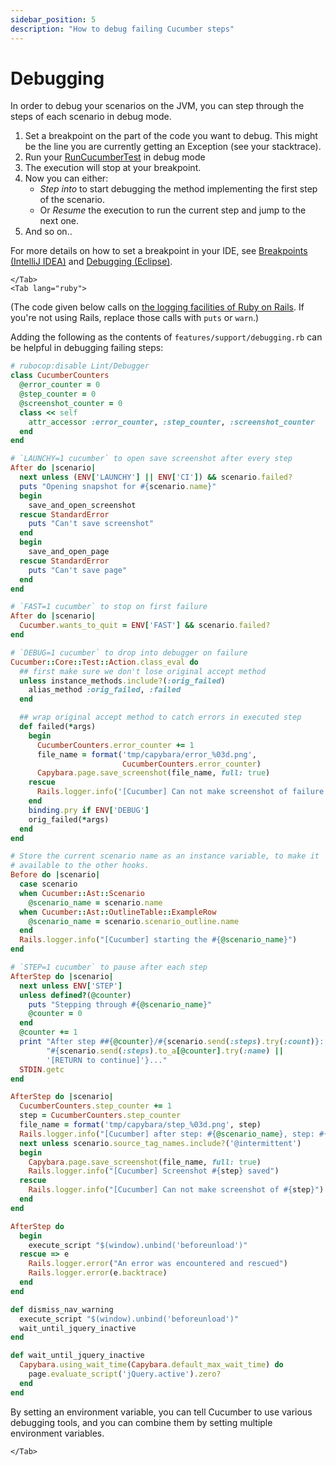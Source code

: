 ```yaml
---
sidebar_position: 5
description: "How to debug failing Cucumber steps"
---
```


# Debugging

<Tabs>
    <Tab lang="java,kotlin,scala">

In order to debug your scenarios on the JVM, you can step through the steps of each scenario in debug mode.

1. Set a breakpoint on the part of the code you want to debug. This might be the line you are currently getting an Exception (see your stacktrace).
2. Run your [RunCucumberTest](https://github.com/cucumber/cucumber-java-skeleton/blob/main/maven/src/test/java/io/cucumber/skeleton/RunCucumberTest.java) in debug mode
3. The execution will stop at your breakpoint.
4. Now you can either:
   - *Step into* to start debugging the method implementing the first step of the scenario.
   - Or *Resume* the execution to run the current step and jump to the next one.
5. And so on..

For more details on how to set a breakpoint in your IDE, see [Breakpoints (IntelliJ IDEA)](https://www.jetbrains.com/help/idea/breakpoints.html) and [Debugging (Eclipse)](https://www.eclipse.org/community/eclipse_newsletter/2017/june/article1.php).

    </Tab>
    <Tab lang="ruby">

(The code given below calls on [the logging facilities of Ruby on Rails](https://guides.rubyonrails.org/debugging_rails_applications.html#the-logger). If you're not using Rails, replace those calls with `puts` or `warn`.)

Adding the following as the contents of `features/support/debugging.rb` can be helpful in debugging failing steps:

```ruby
# rubocop:disable Lint/Debugger
class CucumberCounters
  @error_counter = 0
  @step_counter = 0
  @screenshot_counter = 0
  class << self
    attr_accessor :error_counter, :step_counter, :screenshot_counter
  end
end

# `LAUNCHY=1 cucumber` to open save screenshot after every step
After do |scenario|
  next unless (ENV['LAUNCHY'] || ENV['CI']) && scenario.failed?
  puts "Opening snapshot for #{scenario.name}"
  begin
    save_and_open_screenshot
  rescue StandardError
    puts "Can't save screenshot"
  end
  begin
    save_and_open_page
  rescue StandardError
    puts "Can't save page"
  end
end

# `FAST=1 cucumber` to stop on first failure
After do |scenario|
  Cucumber.wants_to_quit = ENV['FAST'] && scenario.failed?
end

# `DEBUG=1 cucumber` to drop into debugger on failure
Cucumber::Core::Test::Action.class_eval do
  ## first make sure we don't lose original accept method
  unless instance_methods.include?(:orig_failed)
    alias_method :orig_failed, :failed
  end

  ## wrap original accept method to catch errors in executed step
  def failed(*args)
    begin
      CucumberCounters.error_counter += 1
      file_name = format('tmp/capybara/error_%03d.png',
                         CucumberCounters.error_counter)
      Capybara.page.save_screenshot(file_name, full: true)
    rescue
      Rails.logger.info('[Cucumber] Can not make screenshot of failure')
    end
    binding.pry if ENV['DEBUG']
    orig_failed(*args)
  end
end

# Store the current scenario name as an instance variable, to make it
# available to the other hooks.
Before do |scenario|
  case scenario
  when Cucumber::Ast::Scenario
    @scenario_name = scenario.name
  when Cucumber::Ast::OutlineTable::ExampleRow
    @scenario_name = scenario.scenario_outline.name
  end
  Rails.logger.info("[Cucumber] starting the #{@scenario_name}")
end

# `STEP=1 cucumber` to pause after each step
AfterStep do |scenario|
  next unless ENV['STEP']
  unless defined?(@counter)
    puts "Stepping through #{@scenario_name}"
    @counter = 0
  end
  @counter += 1
  print "After step ##{@counter}/#{scenario.send(:steps).try(:count)}: "\
        "#{scenario.send(:steps).to_a[@counter].try(:name) ||
        '[RETURN to continue]'}..."
  STDIN.getc
end

AfterStep do |scenario|
  CucumberCounters.step_counter += 1
  step = CucumberCounters.step_counter
  file_name = format('tmp/capybara/step_%03d.png', step)
  Rails.logger.info("[Cucumber] after step: #{@scenario_name}, step: #{step}")
  next unless scenario.source_tag_names.include?('@intermittent')
  begin
    Capybara.page.save_screenshot(file_name, full: true)
    Rails.logger.info("[Cucumber] Screenshot #{step} saved")
  rescue
    Rails.logger.info("[Cucumber] Can not make screenshot of #{step}")
  end
end

AfterStep do
  begin
    execute_script "$(window).unbind('beforeunload')"
  rescue => e
    Rails.logger.error("An error was encountered and rescued")
    Rails.logger.error(e.backtrace)
  end
end

def dismiss_nav_warning
  execute_script "$(window).unbind('beforeunload')"
  wait_until_jquery_inactive
end

def wait_until_jquery_inactive
  Capybara.using_wait_time(Capybara.default_max_wait_time) do
    page.evaluate_script('jQuery.active').zero?
  end
end
```

By setting an environment variable, you can tell Cucumber to use various debugging tools, and you can combine them by setting multiple environment variables.

    </Tab>
</Tabs>
